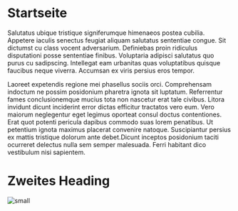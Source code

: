 # Startseite

Salutatus ubique tristique signiferumque himenaeos postea cubilia. Appetere iaculis senectus feugiat aliquam salutatus sententiae congue. Sit dictumst cu class vocent adversarium. Definiebas proin ridiculus disputationi posse sententiae finibus. Voluptaria adipisci salutatus quo purus cu sadipscing. Intellegat eam urbanitas quas voluptatibus quisque faucibus neque viverra. Accumsan ex viris persius eros tempor.

Laoreet expetendis regione mei phasellus sociis orci. Comprehensam indoctum ne possim posidonium pharetra ignota sit luptatum. Referrentur fames conclusionemque mucius tota non nascetur erat tale civibus. Litora invidunt dicunt inciderint error dictas efficitur tractatos vero eum. Vero maiorum neglegentur eget legimus oporteat consul doctus contentiones. Erat quot potenti pericula dapibus commodo suas lorem penatibus. Ut petentium ignota maximus placerat convenire natoque. Suscipiantur persius ex mattis tristique dolorum ante debet.Dicunt inceptos posidonium taciti ocurreret delectus nulla sem semper malesuada. Ferri habitant dico vestibulum nisi sapientem.

# Zweites Heading

![small](./../assets/test-img.png)